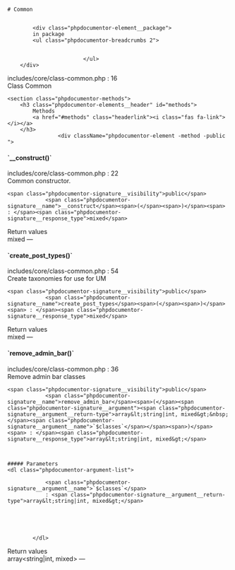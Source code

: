 

<div class="phpdocumentor-element -class">

    # Common

    
            <div class="phpdocumentor-element__package">
            in package
            <ul class="phpdocumentor-breadcrumbs 2">
                                   
                                   
                            </ul>
        </div>
    
    
    


<div class="phpdocumentor-element-found-in">
    <Link href="../files/includes-core-class-common.html#source-view.16">includes/core/class-common.php</Link> : <span class="phpdocumentor-element-found-in__line">16</span>
</div>

<div class="phpdocumentor-summary">
Class Common
</div>


















    <section class="phpdocumentor-methods">
        <h3 class="phpdocumentor-elements__header" id="methods">
            Methods
            <a href="#methods" class="headerlink"><i class="fas fa-link"></i></a>
        </h3>
                    <div className="phpdocumentor-element -method -public ">
<h4 class="phpdocumentor-element__name" id="method___construct">
    `__construct()`
    <a href="#method___construct" class="headerlink"><i class="fas fa-link"></i></a>
</h4>

<div class="phpdocumentor-element-found-in">
    <Link href="../files/includes-core-class-common.html#source-view.22">includes/core/class-common.php</Link> : <span class="phpdocumentor-element-found-in__line">22</span>
</div>

<div class="phpdocumentor-summary">
Common constructor.
</div>


    <span class="phpdocumentor-signature__visibility">public</span>
                <span class="phpdocumentor-signature__name">__construct</span><span>(</span><span>)</span><span> : </span><span class="phpdocumentor-signature__response_type">mixed</span>






<div className="text-bold">Return values</div>
<span class="phpdocumentor-signature__response_type">mixed</span> &mdash; <span class="phpdocumentor-return-value__description"></span><div className="py-4"></div>

</div>
                    <div className="phpdocumentor-element -method -public ">
<h4 class="phpdocumentor-element__name" id="method_create_post_types">
    `create_post_types()`
    <a href="#method_create_post_types" class="headerlink"><i class="fas fa-link"></i></a>
</h4>

<div class="phpdocumentor-element-found-in">
    <Link href="../files/includes-core-class-common.html#source-view.54">includes/core/class-common.php</Link> : <span class="phpdocumentor-element-found-in__line">54</span>
</div>

<div class="phpdocumentor-summary">
Create taxonomies for use for UM
</div>


    <span class="phpdocumentor-signature__visibility">public</span>
                <span class="phpdocumentor-signature__name">create_post_types</span><span>(</span><span>)</span><span> : </span><span class="phpdocumentor-signature__response_type">mixed</span>






<div className="text-bold">Return values</div>
<span class="phpdocumentor-signature__response_type">mixed</span> &mdash; <span class="phpdocumentor-return-value__description"></span><div className="py-4"></div>

</div>
                    <div className="phpdocumentor-element -method -public ">
<h4 class="phpdocumentor-element__name" id="method_remove_admin_bar">
    `remove_admin_bar()`
    <a href="#method_remove_admin_bar" class="headerlink"><i class="fas fa-link"></i></a>
</h4>

<div class="phpdocumentor-element-found-in">
    <Link href="../files/includes-core-class-common.html#source-view.36">includes/core/class-common.php</Link> : <span class="phpdocumentor-element-found-in__line">36</span>
</div>

<div class="phpdocumentor-summary">
Remove admin bar classes
</div>


    <span class="phpdocumentor-signature__visibility">public</span>
                <span class="phpdocumentor-signature__name">remove_admin_bar</span><span>(</span><span class="phpdocumentor-signature__argument"><span class="phpdocumentor-signature__argument__return-type">array&lt;string|int, mixed&gt;&nbsp;</span><span class="phpdocumentor-signature__argument__name">`$classes`</span></span><span>)</span><span> : </span><span class="phpdocumentor-signature__response_type">array&lt;string|int, mixed&gt;</span>



    ##### Parameters
    <dl class="phpdocumentor-argument-list">
                    
                <span class="phpdocumentor-signature__argument__name">`$classes`</span>
                : <span class="phpdocumentor-signature__argument__return-type">array&lt;string|int, mixed&gt;</span>
                            
           
                 

           
            </dl>



<div className="text-bold">Return values</div>
<span class="phpdocumentor-signature__response_type">array&lt;string|int, mixed&gt;</span> &mdash; <span class="phpdocumentor-return-value__description"></span><div className="py-4"></div>

</div>
            </section>

</div>
